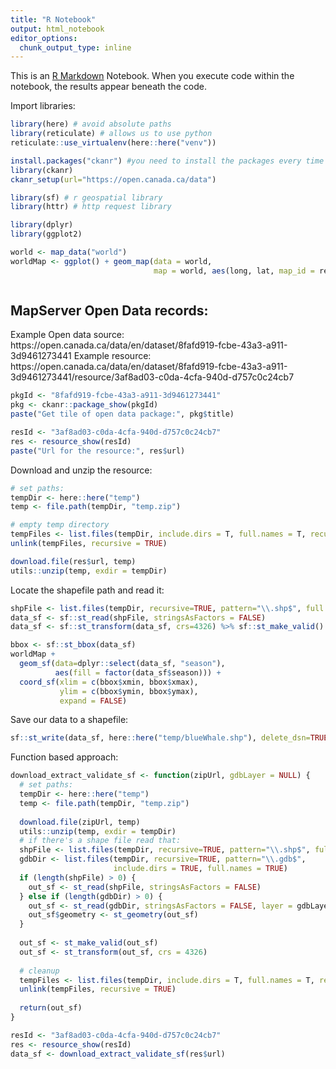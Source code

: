 ```yaml
---
title: "R Notebook"
output: html_notebook
editor_options: 
  chunk_output_type: inline
---
```


This is an [R Markdown](http://rmarkdown.rstudio.com) Notebook. When you execute code within the notebook, the results appear beneath the code.

Import libraries:

```r
library(here) # avoid absolute paths
library(reticulate) # allows us to use python
reticulate::use_virtualenv(here::here("venv"))

install.packages("ckanr") #you need to install the packages every time since it is a fresh container
library(ckanr)
ckanr_setup(url="https://open.canada.ca/data")

library(sf) # r geospatial library
library(httr) # http request library

library(dplyr)
library(ggplot2)

world <- map_data("world")
worldMap <- ggplot() + geom_map(data = world,
                                map = world, aes(long, lat, map_id = region)) 



```

## MapServer Open Data records:
Example Open data source: https://open.canada.ca/data/en/dataset/8fafd919-fcbe-43a3-a911-3d9461273441
Example resource: https://open.canada.ca/data/en/dataset/8fafd919-fcbe-43a3-a911-3d9461273441/resource/3af8ad03-c0da-4cfa-940d-d757c0c24cb7

```r
pkgId <- "8fafd919-fcbe-43a3-a911-3d9461273441"
pkg <- ckanr::package_show(pkgId)
paste("Get tile of open data package:", pkg$title)

resId <- "3af8ad03-c0da-4cfa-940d-d757c0c24cb7"
res <- resource_show(resId)
paste("Url for the resource:", res$url)
```

Download and unzip the resource:
```r
# set paths:
tempDir <- here::here("temp") 
temp <- file.path(tempDir, "temp.zip")

# empty temp directory
tempFiles <- list.files(tempDir, include.dirs = T, full.names = T, recursive = T)
unlink(tempFiles, recursive = TRUE)

download.file(res$url, temp)
utils::unzip(temp, exdir = tempDir)
```
Locate the shapefile path and read it:
```r
shpFile <- list.files(tempDir, recursive=TRUE, pattern="\\.shp$", full.names = TRUE)
data_sf <- sf::st_read(shpFile, stringsAsFactors = FALSE)
data_sf <- sf::st_transform(data_sf, crs=4326) %>% sf::st_make_valid()
```

```r
bbox <- sf::st_bbox(data_sf)
worldMap +
  geom_sf(data=dplyr::select(data_sf, "season"), 
          aes(fill = factor(data_sf$season))) +
  coord_sf(xlim = c(bbox$xmin, bbox$xmax),
           ylim = c(bbox$ymin, bbox$ymax), 
           expand = FALSE)
```
Save our data to a shapefile:

```r
sf::st_write(data_sf, here::here("temp/blueWhale.shp"), delete_dsn=TRUE)
```

Function based approach:
```r
download_extract_validate_sf <- function(zipUrl, gdbLayer = NULL) {
  # set paths:
  tempDir <- here::here("temp")
  temp <- file.path(tempDir, "temp.zip")
  
  download.file(zipUrl, temp)
  utils::unzip(temp, exdir = tempDir)
  # if there's a shape file read that:
  shpFile <- list.files(tempDir, recursive=TRUE, pattern="\\.shp$", full.names = TRUE)
  gdbDir <- list.files(tempDir, recursive=TRUE, pattern="\\.gdb$",
                       include.dirs = TRUE, full.names = TRUE)
  if (length(shpFile) > 0) {
    out_sf <- st_read(shpFile, stringsAsFactors = FALSE)
  } else if (length(gdbDir) > 0) {
    out_sf <- st_read(gdbDir, stringsAsFactors = FALSE, layer = gdbLayer)
    out_sf$geometry <- st_geometry(out_sf)
  }
  
  out_sf <- st_make_valid(out_sf)
  out_sf <- st_transform(out_sf, crs = 4326)
  
  # cleanup
  tempFiles <- list.files(tempDir, include.dirs = T, full.names = T, recursive = T)
  unlink(tempFiles, recursive = TRUE)
  
  return(out_sf)
}

resId <- "3af8ad03-c0da-4cfa-940d-d757c0c24cb7"
res <- resource_show(resId)
data_sf <- download_extract_validate_sf(res$url)
```
